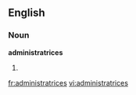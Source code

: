 ==English==

===Noun===
'''administratrices'''

# {{plural of|[[administratrix]]}}

[[fr:administratrices]]
[[vi:administratrices]]